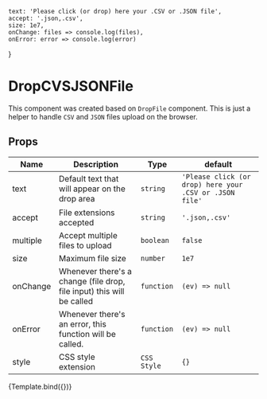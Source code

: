 

<Meta title="Components/DropCVSJSONFile" component={DropCVSJSONFile} />

    text: 'Please click (or drop) here your .CSV or .JSON file',
    accept: '.json,.csv',
    size: 1e7,
    onChange: files => console.log(files),
    onError: error => console.log(error)
}

# DropCVSJSONFile

This component was created based on `DropFile` component.
This is just a helper to handle `CSV` and `JSON` files
upload on the browser.

## Props

| Name     | Description                                                           | Type        | default                                                 |
| -------- | --------------------------------------------------------------------- | ----------- | ------------------------------------------------------- |
| text     | Default text that will appear on the drop area                        | `string`    | `'Please click (or drop) here your .CSV or .JSON file'` |
| accept   | File extensions accepted                                              | `string`    | `'.json,.csv'`                                          |
| multiple | Accept multiple files to upload                                       | `boolean`   | `false`                                                 |
| size     | Maximum file size                                                     | `number`    | `1e7`                                                   |
| onChange | Whenever there's a change (file drop, file input) this will be called | `function`  | `(ev) => null`                                          |
| onError  | Whenever there's an error, this function will be called.              | `function`  | `(ev) => null`                                          |
| style    | CSS style extension                                                   | `CSS Style` | `{}`                                                    |

<Canvas>
    <Story name="main" args={defaultProps}>
        {Template.bind({})}
    </Story>
</Canvas>
